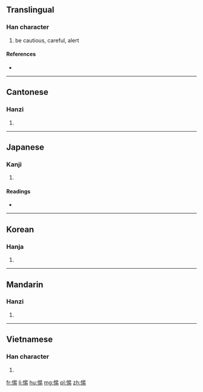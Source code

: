==Translingual==

===Han character===
{{Han char|rn=61|rad=心|as=08|sn=11|four=9602<sub>7</sub>|canj=心日心竹 (PAPH)}}

# be cautious, careful, alert

====References====
* {{Han ref|kx=0390.480|dkj=10803|dj=0725.130|hdz=42315.080|uh=60D5|ud=24789|bh=B1A7|bd=45479}}

----

==Cantonese==

===Hanzi===
{{yue-hanzi|jyut=|y=tik1}}

# {{defn|lang=yue|sort=心08}}

----

==Japanese==

===Kanji===
{{ja-kanji|grade=|rs=心08}}

# {{defn|lang=ja|sort=心08}}

====Readings====
* {{ja-readings|on=[[てき]] (teki), [[ちゃく]] (chaku)|kun=[[つつしむ]] (tsutsushimu)}}

----

==Korean==

===Hanja===
{{ko-hanja|hangeul=척|eumhun=|rv=cheok|mr=ch'ŏk|y=chek}}

# {{defn|lang=ko|sort=心08}}

----

==Mandarin==

===Hanzi===
{{cmn-hanzi|pin=[[chǎng]] ([[chang3]]), [[tì]] ([[ti4]])|wg=ch'ang<sup>3</sup>, t'i<sup>4</sup>}}

# {{defn|lang=cmn|sort=心08}}

----

==Vietnamese==

===Han character===
{{vi-hantu|[[thích]], [[rẻ]]|rs=心08}}

# {{defn|lang=vi|sort=心08}}

[[fr:惕]]
[[li:惕]]
[[hu:惕]]
[[mg:惕]]
[[pl:惕]]
[[zh:惕]]